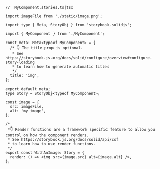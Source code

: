 ```tsx
//  MyComponent.stories.ts|tsx

import imageFile from './static/image.png';

import type { Meta, StoryObj } from 'storybook-solidjs';

import { MyComponent } from './MyComponent';

const meta: Meta<typeof MyComponent> = {
  /* 👇 The title prop is optional.
   * See https://storybook.js.org/docs/solid/configure/overview#configure-story-loading
   * to learn how to generate automatic titles
   */
  title: 'img',
};

export default meta;
type Story = StoryObj<typeof MyComponent>;

const image = {
  src: imageFile,
  alt: 'my image',
};

/*
 *👇 Render functions are a framework specific feature to allow you control on how the component renders.
 * See https://storybook.js.org/docs/solid/api/csf
 * to learn how to use render functions.
 */
export const WithAnImage: Story = {
  render: () => <img src={image.src} alt={image.alt} />,
};
```
